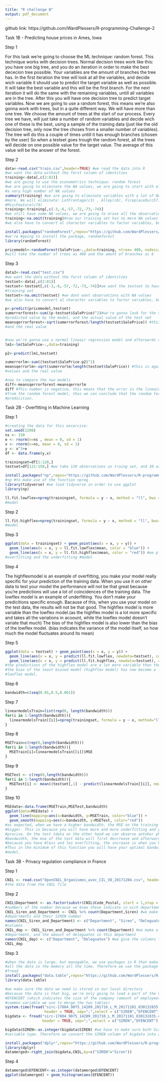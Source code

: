 ```yaml
---
title: "R challenge B"
output: pdf_document
---
```


github link: https://github.com/WardPlessers/R-programming-Challenge-2

Task 1B - Predicting house prices in Ames, Iowa


Step 1

For this task we're going to choose the ML technique: random forest. This technique works with decision trees. 
Normal decision trees work like this: you have one big tree, and you do an iteration in order to make the best dececion tree possible. Your variables are the amount of branches the tree has. In the first iteration the tree will look at all the variables, and decide wich variable it should use to predict the target variable as well as possible. It will take the best variable and this will be the first branch. For the next iteration it will do the same with the remaining variables, untill all variables are in the tree. After this you will have one decision tree to predict target variables. 
Now we are going to use a random forest, this means we're also gonna work with trees, but in a quite different way. We will have more than one tree. We choose the amount of trees at the start of our process. Every tree we have, will just take a number of random variables and decide wich one of these is the best, using a sample of the training data (just like the old decision tree, only now the tree choses from a smaller number of variables). The tree will do this a couple of times untill it has enough branches (chosen by the user) So when a testset goes trough the random forest, all the trees will decide on one possible value for the target value. The average of this value will be the answer of the forest. 

Step 2
```r
data<-read.csv("train.csv",header=TRUE) #we read the data into R
#we want the data without the forst column of identities
training<-data[,c(2:81)]
#we are going to use the econometrics technique: random forest 
#we are going to eliminate the NA values, we are going to start with eliminating the variables with 
#a very high number of NA values
summary(training) #we are going to eliminate variables with a lot of NA values, lets take 150 or 
#more. We will eliminate: LotFrontage(c3) , Alley(c6), FireplaceQu(c57),PoolQC(c72), Fence(c73) and
#MiscFeature(c74)
training<-training[,c(-3,-6,-57,-72,-73,-74)]
#we still have some NA values, we are going to erase all the observations with an NA value
training<-na.omit(training)#now our training set has no more NA values
#we also have to convert al character variables to factor variables, but there are none

install.packages("randomForest",repos="https://github.com/WardPlessers/R-programming-Challenge-2") 
#we're #going to install the package, randomforest
library(randomForest)

pricemodel<-randomForest(SalePrice~.,data=training, ntree= 400, nodesize=6) #we make our model, we 
#will take the number of trees as 400 and the amont of branches as 6
```

Step 3
```r
data2<-read.csv("test.csv")
#we want the data without the forst column of identities
testset<-data[,c(2:81)]
testset<-testset[,c(-3,-6,-57,-72,-73,-74)]#we want the testset to have the same variables as the
#training set 
testset<-na.omit(testset) #we dont want observations with NA values
#we also have to convert al character variables to factor variables, but there are none

p<-predict(pricemodel,testset)
sumerrorforest<-sum((p-testset$SalePrice)^2)#we're gonna look for the sum squared error between the
#predicted value by the model, and the actual value of the test set
meansqerrorforest<-sqrt(sumerrorforest/length(testset$SalePrice)) #this is the MSE of the predicions 
#and the real value


#now we're gonna use a normal lineair regression model and afterwards compare the two methods 
lm1<-lm(SalePrice~.,data=training)

p2<-predict(lm1,testset)

sumerrorlm<-sum((testset$SalePrice-p2)^2)
meansqerrorlm<-sqrt(sumerrorlm/length(testset$SalePrice)) #this is again the MSE of the predicted 
#values and the real value

#now to compare the two models
diff<-meansqerrorforest-meansqerrorlm
diff #This number is negative, this means that the error in the lineair model is a bigger than the one
#from the random forest model, thus we can conclude that the random forest model gives a better
#predicition.
```


Task 2B - Overfitting in Machine Learning

Step 1
```r
#creating the data for this excercise: 
set.seed(1200)
ns <- 150 
e <- rnorm(n=ns , mean = 0, sd = 1) 
x <- rnorm(n=ns, mean = 0, sd = 1) 
y <- x^3+e
df <- data.frame(y,x)

trainingset=df[1:120,]
testset=df[121:150,] #we take 120 observations as traing set, and 30 as testset

install.packages("np",repos="https://github.com/WardPlessers/R-programming-Challenge-2") #we install 
#np #to make use of the function npreg
library(tidyverse) #we load tidyverse in order to use ggplot
library(np) 

ll.fit.lowflex=npreg(trainingset, formula = y ~ x, method = "ll", bws = 0.5) #making the ll.fit.lowflex
#model
```

Step 2
```r
ll.fit.highflex=npreg(trainingset, formula = y ~ x, method = "ll", bws=0.01) #making the #ll.fit.highflex
#model
```

Step 3
```r
ggplot(data = trainingset) + geom_point(aes(x = x, y = y)) + 
  geom_line(aes(x = x, y = ll.fit.lowflex$mean, color = "blue")) + 
  geom_line(aes(x = x, y = ll.fit.highflex$mean, color = "red")) #we plot the traing data, the
#overfitting and the underfitting #model 
```

Step 4

The highflexmodel is an example of overfitting, you make your model really specific for your prediction of the training data. When you use it on other data to test your model the performance will not be that great because you're predictions will use a lot of coincidences of the training data. 
The lowflex model is an example of underfitting. You don't make your predicitions specific enough. Bacause of this, when you use your model on the test data, the results will not be that good. 
The highflex model is more variable than the lowflex model.(as the highflex model is a lot more specific and takes all the variations in acoount, while the lowflex model doesn't variate that much) The bias of the highflex model is also lower than the bias of the lowflex model. (bias indicates the variance of the model itself, so how much the model fluctuates around its mean)

Step 5
```r
ggplot(data = testset) + geom_point(aes(x = x, y = y)) + 
  geom_line(aes(x = x, y = predict(ll.fit.lowflex, newdata=testset), color = "blue")) +
  geom_line(aes(x = x, y = predict(ll.fit.highflex, newdata=testset), color = "red")) 
#the predictions of the highflex model are a lot more variable than the ones of the low flex model
#the bias of the least biased model (highflex model) has now become a lot higer than the bias of the
#lowflex model. 
```

Step 6
```r
bandwidth=c(seq(0.01,0.5,0.001))
```

Step 7
```r
linearmodelsTrain=list(rep(0, length(bandwidth)))
for(i in 1:length(bandwidth)){
  linearmodelsTrain[[i]]=npreg(trainingset, formula = y ~ x, method="ll", bws=bandwidth[i])
}
```

Step 8
```r
MSETrain=c(rep(0,length(bandwidth)))
for(i in 1:length(bandwidth)){
  MSETrain[i]=linearmodelsTrain[[i]]$MSE
}
```

Step 9
```r
MSETest <- c(rep(0,length(bandwidth)))
for(i in 1:length(bandwidth)){
  MSETest[i] <- mean((testset[,1] - predict(linearmodelsTrain[[i]], newdata = testset))^2) 
}
```
 Step 10 

```r
MSEdata<-data.frame(MSETrain,MSETest,bandwidth)
ggplot(data=MSEdata) + 
  geom_line(mapping=aes(x=bandwidth, y=MSETrain, color="blue")) + 
  geom_smooth(mapping=aes(x=bandwidth, y=MSETest, color="red"))
#as expected, when we have a higher bandwidth, the MSE on the training data will become bigger and
#bigger. This is because you will have more and more underfitting and your model will be less 
#precise. On the test tdata on the other hand we can observe antoher phenomenon. As we increase the
#bandwidth, the mse of the test data will first deccrease and afterwards increase. The decrease is
#because you have #less and les overfitting, the increase is when you have more and more underfitting.
#Thus in the minimum of this function you will have your optimal bandwidth to have the best possible
#model. 
```


Task 3B - Privacy regulation compliance in France

Step 1
```r
CNIL <- read.csv("OpenCNIL_Organismes_avec_CIL_VD_20171204.csv", header=TRUE, sep = ";") #we read 
#the data from the CNIL file
```

Step 2
```r
CNIL$Department <- as.factor(substr(CNIL$Code_Postal, start = 1,stop = 2)) #we take the first 2 
#numbers of the number because we know these indicate in wich department they are situated
CNIL_Siren_and_Department <- CNIL %>% count(Department,Siren) #we make a table of all the 
#departments and their SIREN number
names(CNIL_Siren_and_Department) <- c("Department", "Siren", "Deleguates") #we give a name to the
#columns
CNIL_dep <- CNIL_Siren_and_Department %>% count(Department) #we make a table with the number of the
#department, and the amount of deleguates in this department
names(CNIL_dep) <- c("Department", "Deleguates") #we give the columns fitting names
CNIL_dep
```

Step 3
```r
#when the data is large, but managable, we use packages in R that make sure we don't have to store 
#all the data in the memory all the time. Therefore we use the package datatable with its function 
#fread
install.packages("data.table",repos="https://github.com/WardPlessers/R-programming-Challenge-2")
library(data.table)

#we make sure the data we need is stored in our local directory 
#because the data is that big, we're only going to load a part of the variables, more specific 
#EFENCENT (which indicates the size of the company (amount of employees)) and SIREN (because it's a
#common variable we use to merge the two tables) 
system.time(fread("sirc-17804_9075_14209_201710_L_M_20171101_030132835.csv",
                  header = TRUE, sep=";",select = c("SIREN","EFENCENT"),na.omit))
bigdata <- fread("sirc-17804_9075_14209_201710_L_M_20171101_030132835.csv",
                 header = TRUE, sep=";",select = c("SIREN","EFENCENT"),na.omit)

bigdata$SIREN<-as.integer(bigdata$SIREN) #we have to make sure both Siren columns are of the same
#variable type. Therefore we convert the SIREN column of bigdata into an integer column

install.packages("dplyr",repos="https://github.com/WardPlessers/R-programming-Challenge-2")
library(dplyr)
datamerged<-right_join(bigdata,CNIL,by=c("SIREN"="Siren"))
```

Step 4
```r
datamerged$EFENCENT<-as.integer(datamerged$EFENCENT)
ggplot(datamerged) + geom_histogram(aes(EFENCENT))
```





